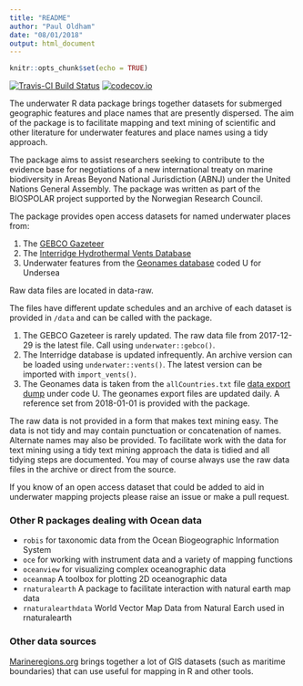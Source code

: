 ```yaml
---
title: "README"
author: "Paul Oldham"
date: "08/01/2018"
output: html_document
---
```


```r
knitr::opts_chunk$set(echo = TRUE)
```
[![Travis-CI Build Status](https://travis-ci.org/poldham/underwater.svg?branch=master)](https://travis-ci.org/poldham/underwater)
[![codecov.io](https://codecov.io/github/poldham/underwater/coverage.svg?branch=master)](https://codecov.io/github/poldham/underwater?branch=master)

The underwater R data package brings together datasets for submerged geographic features and place names that are presently dispersed. The aim of the package is to facilitate mapping and text mining of scientific and other literature for underwater features and place names using a tidy approach. 

The package aims to assist researchers seeking to contribute to the evidence base for negotiations of a new international treaty on marine biodiversity in Areas Beyond National Jurisdiction (ABNJ) under the United Nations General Assembly. The package was written as part of the BIOSPOLAR project supported by the Norwegian Research Council. 

The package provides open access datasets for named underwater places from:

1. The [GEBCO Gazeteer](https://www.gebco.net/data_and_products/undersea_feature_names/)
2. The [Interridge Hydrothermal Vents Database](https://vents-data.interridge.org/)
3. Underwater features from the [Geonames database](http://www.geonames.org/export/) coded U for Undersea

Raw data files are located in data-raw. 

The files have different update schedules and an archive of each dataset is provided in `/data` and can be called with the package. 

1. The GEBCO Gazeteer is rarely updated. The raw data file from 2017-12-29 is the latest file. Call using `underwater::gebco()`. 
2. The Interridge database is updated infrequently. An archive version can be loaded using `underwater::vents()`. The latest version can be imported with `import_vents()`.
3. The Geonames data is taken from the `allCountries.txt` file [data export dump](http://download.geonames.org/export/dump/) under code U. The geonames export files are updated daily. A reference set from 2018-01-01 is provided with the package. 

The raw data is not provided in a form that makes text mining easy. The data is not tidy and may contain punctuation or concatenation of names. Alternate names may also be provided. To facilitate work with the data for text mining using a tidy text mining approach the data is tidied and all tidying steps are documented. You may of course always use the raw data files in the archive or direct from the source. 

If you know of an open access dataset that could be added to aid in underwater mapping projects please raise an issue or make a pull request.

### Other R packages dealing with Ocean data

- `robis` for taxonomic data from the Ocean Biogeographic Information System
- `oce` for working with instrument data and a variety of mapping functions
- `oceanview` for visualizing complex oceanographic data
- `oceanmap` A toolbox for plotting 2D oceanographic data
- `rnaturalearth` A package to facilitate interaction with natural earth map data
- `rnaturalearthdata` World Vector Map Data from Natural Earch used in rnaturalearth

### Other data sources

[Marineregions.org](http://www.marineregions.org/downloads.php) brings together a lot of GIS datasets (such as maritime boundaries) that can use useful for mapping in R and other tools. 

